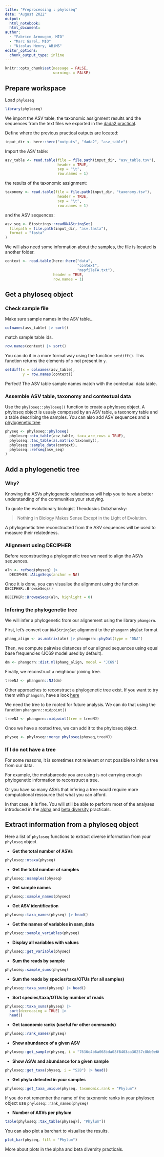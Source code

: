 ```yaml
---
title: "Preprocessing : phyloseq"
date: "August 2022"
output:
  html_notebook:
  html_document:
author:
  - "Fabrice Armougom, MIO"
  - "Marc Garel, MIO"
  - "Nicolas Henry, ABiMS"
editor_options: 
  chunk_output_type: inline
---
```


```r
knitr::opts_chunk$set(message = FALSE,
                      warnings = FALSE)
```

## Prepare workspace

Load `phyloseq`

```r
library(phyloseq)
```

We import the ASV table, the taxonomic assignment results and the sequences from the text files
we exported in the [dada2 practical](/practicals/preprocessing_dada2.html#export-asv-table).

Define where the previous practical outputs are located:

```r
input_dir <- here::here("outputs", "dada2", "asv_table")
```

Import the ASV table:

```r
asv_table <- read.table(file = file.path(input_dir, "asv_table.tsv"),
                        header = TRUE,
                        sep = "\t",
                        row.names = 1)
```

the results of the taxonomic assignment:

```r
taxonomy <- read.table(file = file.path(input_dir, "taxonomy.tsv"),
                        header = TRUE,
                        sep = "\t",
                        row.names = 1)
```

and the ASV sequences:

```r
asv_seq <- Biostrings::readDNAStringSet(
  filepath = file.path(input_dir, "asv.fasta"),
  format = "fasta"
)
```

We will also need some information about the samples,
the file is located is another folder.

```r
context <- read.table(here::here("data",
                                 "context",
                                 "mapfileFA.txt"),
                      header = TRUE,
                      row.names = 1)
```

## Get a phyloseq object

### Check sample file

Make sure sample names in the ASV table...

```r
colnames(asv_table) |> sort()
```

match sample table ids.

```r
row.names(context) |> sort()
```

You can do it in a more formal way using the function `setdiff()`.
This function returns the elements of `x` not present in `y`.

```r
setdiff(x = colnames(asv_table),
        y = row.names(context))
```

Perfect! The ASV table sample names match with the contextual data table.

### Assemble ASV table, taxonomy and contextual data

Use the `phyloseq::phyloseq()` function to create a phyloseq object.
A phyloseq object is usualy composed by an ASV table, a taxonomy table and 
a table describing the samples. You can also add ASV sequences and a [phylogenetic
tree](#add-phylogenetic-tree-optional)

```r
physeq <- phyloseq::phyloseq(
  phyloseq::otu_table(asv_table, taxa_are_rows = TRUE),
  phyloseq::tax_table(as.matrix(taxonomy)),
  phyloseq::sample_data(context),
  phyloseq::refseq(asv_seq)
)
```

## Add a phylogenetic tree

### Why?

Knowing the ASVs phylogenetic relatedness will help you to have a better understanding
of the communities your studying.

To quote the evolutionary biologist Theodosius Dobzhansky:

> Nothing in Biology Makes Sense Except in the Light of Evolution.

A phylogenetic tree reconstructed from the ASV sequences will be used to measure their
relatedness.

### Alignment using DECIPHER

Before reconstructing a phylogenetic tree we need to align the ASVs sequences.

```r
aln <- refseq(physeq) |>
  DECIPHER::AlignSeqs(anchor = NA)
```

Once it is done, you can visualise the alignment using the function `DECIPHER::BrowseSeqs()`

```r
DECIPHER::BrowseSeqs(aln, highlight = 0)
```

### Infering the phylogenetic tree

We will infer a phylogenetic from our alignement using the library `phangorn`.

First, let's convert our `DNAStringSet` alignment to the `phangorn` `phyDat` format.

```r
phang_align <- as.matrix(aln) |> phangorn::phyDat(type = "DNA")
```

Then, we compute pairwise distances of our aligned sequences
using equal base frequencies (JC69 model used by default).

```r
dm <- phangorn::dist.ml(phang_align, model = "JC69")
```

Finally, we reconstruct a neighbour joining tree. 
```r
treeNJ <- phangorn::NJ(dm)
```

Other approaches to reconstruct a phylogenetic tree exist.
If you want to try them with `phangorn`, have a look
[here](https://cran.r-project.org/web/packages/phangorn/vignettes/Trees.html)

We need the tree to be rooted for future analysis.
We can do that using the function `phangorn::midpoint()`

```r
treeNJ <- phangorn::midpoint(tree = treeNJ)
```

Once we have a rooted tree, we can add it to the phyloseq object.

```r
physeq <- phyloseq::merge_phyloseq(physeq,treeNJ)
```

### If I do not have a tree

For some reasons, it is sometimes not relevant or not possible to infer a tree
from our data.

For example, the metabarcode you are using is not carrying enough
phylogenetic information to reconstruct a tree.

Or you have so many ASVs that infering a tree would require more computational
ressource that what you can afford.

In that case, it is fine. You will still be able to perform most of the analyses
introduced in the [alpha](/practicals/alpha_diversity.html) and
[beta diversity](/practicals/beta_diversity.html) practicals.

## Extract information from a phyloseq object

Here a list of `phyloseq` functions to extract diverse information
from your `phyloseq` object.

* **Get the total number of ASVs**

```r
phyloseq::ntaxa(physeq)
```

* **Get the total number of samples**

```r
phyloseq::nsamples(physeq)
```

* **Get sample names**
```r
phyloseq::sample_names(physeq)
```

* **Get ASV identification**
```r
phyloseq::taxa_names(physeq) |> head()
```

* **Get the names of variables in sam_data**
```r
phyloseq::sample_variables(physeq)
```

* **Display all variables with values**
```r
phyloseq::get_variable(physeq)
```

* **Sum the reads by sample**
```r
phyloseq::sample_sums(physeq)
```

* **Sum the reads by species/taxa/OTUs (for all samples)**
```r
phyloseq::taxa_sums(physeq) |> head()
```

* **Sort species/taxa/OTUs by number of reads**
```r
phyloseq::taxa_sums(physeq) |>
  sort(decreasing = TRUE) |>
  head()
```

* **Get taxonomic ranks (useful for other commands)**

```r
phyloseq::rank_names(physeq)
```

* **Show abundance of a given ASV**
```r
phyloseq::get_sample(physeq, i = "7636c4b6a068bda08f8403aa30257c8bb0e600a1")
```

* **Show ASVs and abundance for a given sample**
```r
phyloseq::get_taxa(physeq, i = "S2B") |> head()
```

* **Get phyla detected in your samples**

```r
phyloseq::get_taxa_unique(physeq, taxonomic.rank = "Phylum")
```

If you do not remember the name of the taxonomic ranks in your
phyloseq object use `phyloseq::rank_names(physeq)`

* **Number of ASVs per phylum**

```r
table(phyloseq::tax_table(physeq)[, "Phylum"])
```

You can also plot a barchart to visualise the results.

```r
plot_bar(physeq, fill = "Phylum")
```

More about plots in the alpha and beta diversity practicals.
